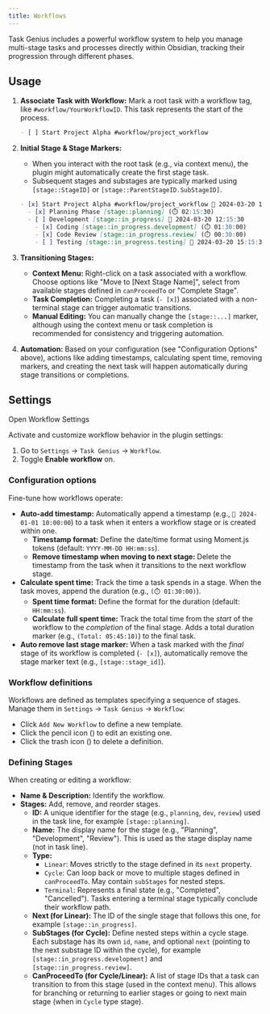 ```yaml
---
title: Workflows
---
```



Task Genius includes a powerful workflow system to help you manage multi-stage tasks and processes directly within Obsidian, tracking their progression through different phases.

<VersionCallout version="6.0.0" />

## Usage

1.  **Associate Task with Workflow:** Mark a root task with a workflow tag, like `#workflow/YourWorkflowID`. This task represents the start of the process.

    ```markdown
    - [ ] Start Project Alpha #workflow/project_workflow
    ```

2.  **Initial Stage & Stage Markers:**

    - When you interact with the root task (e.g., via context menu), the plugin might automatically create the first stage task.
    - Subsequent stages and substages are typically marked using `[stage::StageID]` or `[stage::ParentStageID.SubStageID]`.

    ```markdown
    - [x] Start Project Alpha #workflow/project_workflow 🛫 2024-03-20 10:00:00
      - [x] Planning Phase [stage::planning] (⏱️ 02:15:30)
      - [ ] Development [stage::in_progress] 🛫 2024-03-20 12:15:30
        - [x] Coding [stage::in_progress.development] (⏱️ 01:30:00)
        - [x] Code Review [stage::in_progress.review] (⏱️ 00:30:00)
        - [ ] Testing [stage::in_progress.testing] 🛫 2024-03-20 15:15:30
    ```

3.  **Transitioning Stages:**

    - **Context Menu:** Right-click on a task associated with a workflow. Choose options like "Move to [Next Stage Name]", select from available stages defined in `canProceedTo` or "Complete Stage".
    - **Task Completion:** Completing a task (`- [x]`) associated with a non-terminal stage can trigger automatic transitions.
    - **Manual Editing:** You can manually change the `[stage::...]` marker, although using the context menu or task completion is recommended for consistency and triggering automation.

4.  **Automation:** Based on your configuration (see "Configuration Options" above), actions like adding timestamps, calculating spent time, removing markers, and creating the next task will happen automatically during stage transitions or completions.

## Settings

<DeepLinkButton href="obsidian://task-genius/settings?tab=workflow">
  Open Workflow Settings
</DeepLinkButton>
<DeepLinkFallback />

Activate and customize workflow behavior in the plugin settings:

1.  Go to `Settings` -> `Task Genius` -> `Workflow`.
2.  Toggle **Enable workflow** on.

### Configuration options

Fine-tune how workflows operate:

- **Auto-add timestamp:** Automatically append a timestamp (e.g., `🛫 2024-01-01 10:00:00`) to a task when it enters a workflow stage or is created within one.
  - **Timestamp format:** Define the date/time format using Moment.js tokens (default: `YYYY-MM-DD HH:mm:ss`).
  - **Remove timestamp when moving to next stage:** Delete the timestamp from the task when it transitions to the next workflow stage.
- **Calculate spent time:** Track the time a task spends in a stage. When the task moves, append the duration (e.g., `(⏱️ 01:30:00)`).
  - **Spent time format:** Define the format for the duration (default: `HH:mm:ss`).
  - **Calculate full spent time:** Track the total time from the _start_ of the workflow to the _completion_ of the final stage. Adds a total duration marker (e.g., `(Total: 05:45:10)`) to the final task.
- **Auto remove last stage marker:** When a task marked with the _final_ stage of its workflow is completed (`- [x]`), automatically remove the stage marker text (e.g., `[stage::stage_id]`).

### Workflow definitions

Workflows are defined as templates specifying a sequence of stages. Manage them in `Settings` -> `Task Genius` -> `Workflow`:

- Click `Add New Workflow` to define a new template.
- Click the pencil icon (<Edit3Icon className="inline-block w-5 h-5" />) to edit an existing one.
- Click the trash icon (<TrashIcon className="inline-block w-5 h-5" />) to delete a definition.

### Defining Stages

When creating or editing a workflow:

- **Name & Description:** Identify the workflow.
- **Stages:** Add, remove, and reorder stages.
  - **ID:** A unique identifier for the stage (e.g., `planning`, `dev`, `review`) used in the task line, for example `[stage::planning]`.
  - **Name:** The display name for the stage (e.g., "Planning", "Development", "Review"). This is used as the stage display name (not in task line).
  - **Type:**
    - `Linear`: Moves strictly to the stage defined in its `next` property.
    - `Cycle`: Can loop back or move to multiple stages defined in `canProceedTo`. May contain `subStages` for nested steps.
    - `Terminal`: Represents a final state (e.g., "Completed", "Cancelled"). Tasks entering a terminal stage typically conclude their workflow path.
  - **Next (for Linear):** The ID of the single stage that follows this one, for example `[stage::in_progress]`.
  - **SubStages (for Cycle):** Define nested steps within a cycle stage. Each substage has its own `id`, `name`, and optional `next` (pointing to the next substage ID within the cycle), for example `[stage::in_progress.development]` and `[stage::in_progress.review]`.
  - **CanProceedTo (for Cycle/Linear):** A list of stage IDs that a task can transition to from this stage (used in the context menu). This allows for branching or returning to earlier stages or going to next main stage (when in `Cycle` type stage).
